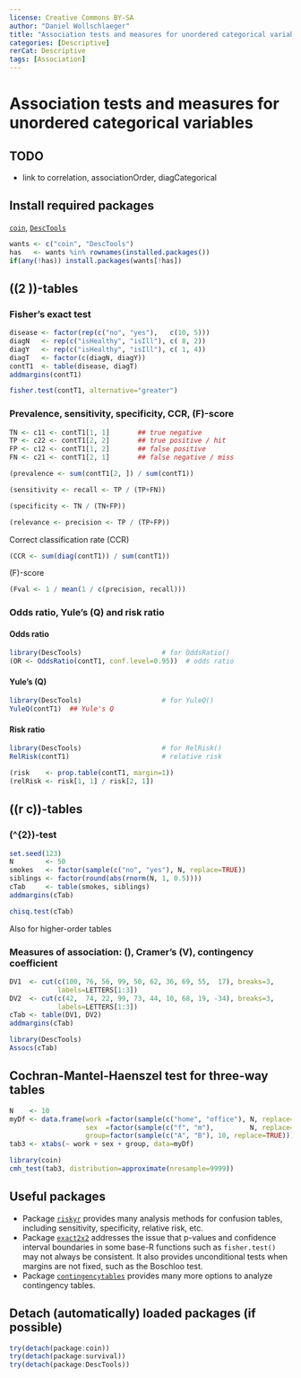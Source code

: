 ---
license: Creative Commons BY-SA
author: "Daniel Wollschlaeger"
title: "Association tests and measures for unordered categorical variables"
categories: [Descriptive]
rerCat: Descriptive
tags: [Association]
---

Association tests and measures for unordered categorical variables
=========================

TODO
-------------------------

 - link to correlation, associationOrder, diagCategorical

Install required packages
-------------------------

[`coin`](https://cran.r-project.org/package=coin), [`DescTools`](https://cran.r-project.org/package=DescTools)

```{r}
wants <- c("coin", "DescTools")
has   <- wants %in% rownames(installed.packages())
if(any(!has)) install.packages(wants[!has])
```

\((2 \times 2)\)-tables
-------------------------

### Fisher's exact test

```{r}
disease <- factor(rep(c("no", "yes"),   c(10, 5)))
diagN   <- rep(c("isHealthy", "isIll"), c( 8, 2))
diagY   <- rep(c("isHealthy", "isIll"), c( 1, 4))
diagT   <- factor(c(diagN, diagY))
contT1  <- table(disease, diagT)
addmargins(contT1)
```

```{r}
fisher.test(contT1, alternative="greater")
```

### Prevalence, sensitivity, specificity, CCR, \(F\)-score

```{r}
TN <- c11 <- contT1[1, 1]       ## true negative
TP <- c22 <- contT1[2, 2]       ## true positive / hit
FP <- c12 <- contT1[1, 2]       ## false positive
FN <- c21 <- contT1[2, 1]       ## false negative / miss
```

```{r}
(prevalence <- sum(contT1[2, ]) / sum(contT1))
```

```{r}
(sensitivity <- recall <- TP / (TP+FN))
```

```{r}
(specificity <- TN / (TN+FP))
```

```{r}
(relevance <- precision <- TP / (TP+FP))
```

Correct classification rate (CCR)

```{r}
(CCR <- sum(diag(contT1)) / sum(contT1))
```

\(F\)-score

```{r}
(Fval <- 1 / mean(1 / c(precision, recall)))
```

### Odds ratio, Yule's \(Q\) and risk ratio

#### Odds ratio

```{r}
library(DescTools)                    # for OddsRatio()
(OR <- OddsRatio(contT1, conf.level=0.95))  # odds ratio
```

#### Yule's \(Q\)

```{r}
library(DescTools)                    # for YuleQ()
YuleQ(contT1)  ## Yule's Q
```

#### Risk ratio

```{r}
library(DescTools)                    # for RelRisk()
RelRisk(contT1)                       # relative risk
```

```{r}
(risk    <- prop.table(contT1, margin=1))
(relRisk <- risk[1, 1] / risk[2, 1])
```

\((r \times c)\)-tables
-------------------------

### \(\chi^{2}\)-test

```{r}
set.seed(123)
N        <- 50
smokes   <- factor(sample(c("no", "yes"), N, replace=TRUE))
siblings <- factor(round(abs(rnorm(N, 1, 0.5))))
cTab     <- table(smokes, siblings)
addmargins(cTab)
```

```{r}
chisq.test(cTab)
```

Also for higher-order tables

### Measures of association: \(\phi\), Cramer's \(V\), contingency coefficient

```{r}
DV1  <- cut(c(100, 76, 56, 99, 50, 62, 36, 69, 55,  17), breaks=3,
            labels=LETTERS[1:3])
DV2  <- cut(c(42,  74, 22, 99, 73, 44, 10, 68, 19, -34), breaks=3,
            labels=LETTERS[1:3])
cTab <- table(DV1, DV2)
addmargins(cTab)
```

```{r}
library(DescTools)
Assocs(cTab)
```

Cochran-Mantel-Haenszel test for three-way tables
-------------------------

```{r}
N    <- 10
myDf <- data.frame(work =factor(sample(c("home", "office"), N, replace=TRUE)),
                   sex  =factor(sample(c("f", "m"),         N, replace=TRUE)),
                   group=factor(sample(c("A", "B"), 10, replace=TRUE)))
tab3 <- xtabs(~ work + sex + group, data=myDf)
```

```{r}
library(coin)
cmh_test(tab3, distribution=approximate(nresample=9999))
```

Useful packages
-------------------------

 * Package [`riskyr`](https://CRAN.R-project.org/package=riskyr) provides many analysis methods for confusion tables, including sensitivity, specificity, relative risk, etc.
 * Package [`exact2x2`](https://CRAN.R-project.org/package=exact2x2) addresses the issue that p-values and confidence interval boundaries in some base-R functions such as `fisher.test()` may not always be consistent. It also provides unconditional tests when margins are not fixed, such as the Boschloo test.
 * Package [`contingencytables`](https://CRAN.R-project.org/package=contingencytables) provides many more options to analyze contingency tables.

Detach (automatically) loaded packages (if possible)
-------------------------

```{r}
try(detach(package:coin))
try(detach(package:survival))
try(detach(package:DescTools))
```
